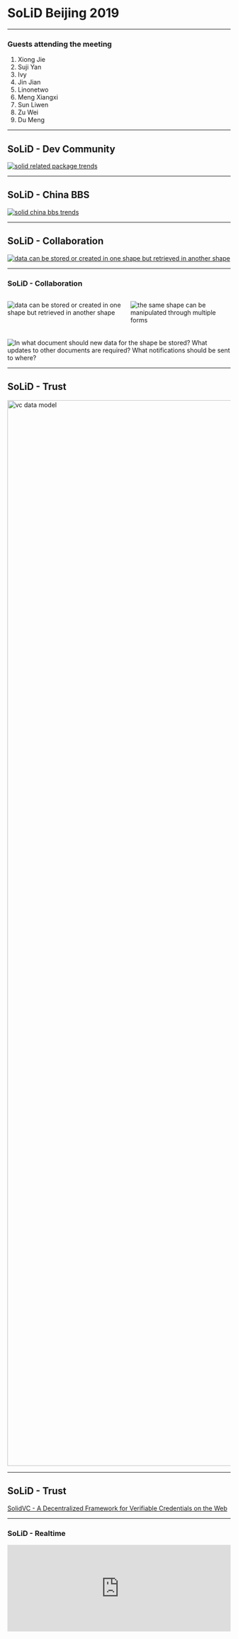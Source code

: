 

# SoLiD Beijing 2019

---

### Guests attending the meeting

1. Xiong Jie
2. Suji Yan
3. Ivy
4. Jin Jian
5. Linonetwo
6. Meng Xiangxi
7. Sun Liwen
8. Zu Wei
9. Du Meng

---

## SoLiD - Dev Community

[![solid related package trends](https://raw.githubusercontent.com/linonetwo/solid-beijing-2019/master/img/solid%20related%20package%20trends.png?token=AA4STXTRG7WE243PEORL2KC5HMLKW)](https://www.npmtrends.com/@solid/query-ldflex-vs-@solid/react-vs-solid-auth-client-vs-solid-auth-cli-vs-solid-server)

---

## SoLiD - China BBS

[![solid china bbs trends](https://usercontents.authing.cn/SoLiD-cn-forum.png)](https://usercontents.authing.cn/SoLiD-cn-forum.png)

---

## SoLiD - Collaboration

[![data can be stored or created in one shape but retrieved in another shape](https://ruben.verborgh.org/images/blog/shapes-forms-footprints.svg)](https://ruben.verborgh.org/blog/2019/06/17/shaping-linked-data-apps/#need-for-shapes-p-6)

---

### SoLiD - Collaboration

<div style="display: flex; flex-direction: row; margin-bottom: 20px;">

![data can be stored or created in one shape but retrieved in another shape](https://ruben.verborgh.org/images/blog/shapes-apps.svg)

![the same shape can be manipulated through multiple forms](https://ruben.verborgh.org/images/blog/shapes-forms.svg)

</div>

![In what document should new data for the shape be stored? What updates to other documents are required? What notifications should be sent to where?](https://ruben.verborgh.org/images/blog/shapes-footprints.svg)

---

## SoLiD - Trust

<a href="https://w3c.github.io/vc-data-model/"><img src="https://w3c.github.io/vc-data-model/diagrams/ecosystem.svg" style="height: 60vh" alt="vc data model" /></a>

---

## SoLiD - Trust

[SolidVC - A Decentralized Framework for Verifiable Credentials on the Web](https://forum.solidproject.org/t/solidvc-a-decentralized-framework-for-verifiable-credentials-on-the-web/1260)

---

### SoLiD - Realtime

<div style="width: 100%; height: 0px; position: relative; padding-bottom: 38.624%;">
  <iframe
    src="https://streamable.com/s/j951d/hhtrvi"
    frameborder="0"
    width="100%"
    height="100%"
    allowfullscreen
    style="width: 100%; height: 100%; position: absolute;"
  />
</div>

---

[Video](https://streamable.com/j951d) [Github](https://streamable.com/j951d)

---

## SoLiD - Building Blocks

![pod-server arch](https://user-images.githubusercontent.com/408412/57321843-78149980-7102-11e9-8c32-4ebda462335e.png)

---

## SoLiD - Building Blocks

[![Realising A Read-Write Web of Data v2009-06-11](https://raw.githubusercontent.com/linonetwo/solid-beijing-2019/master/img/2019%20rw-wod.png)](http://web.mit.edu/presbrey/Public/rw-wod.pdf)

---

## SoLiD - Server Dev

![fixing bugs](https://raw.githubusercontent.com/linonetwo/solid-beijing-2019/master/img/server-fixing.png?token=AA4STXXHYPS7VPNTX42MBRC5HMQ7Q)

---

## SoLiD - Discussion

---

<div style="display: flex; flex-direction: row; margin-bottom: 20px;">


###### Technology

- How to make more ordinary people use SoLiD?
- What's the use of Verifyable Claim? Can it replace block chains?
- Can in-company data governance benefit from BaaS?
- Can we implement Semantic Web or Web 3.0 without RDF?
- How do you see the similarities and differences between W3C's Web 3.0 and Blockchain's Web 3.0?
- How to implement the Web 3.0 envisaged by Tim?
- How to make Web 3.0 technology development popular?
- How to associate, verify and trace the public data vs. private data vs. circulating data in blockchain?
- What are the application scenarios of zero-knowledge proof technology in SoLiD?

###### Commercialization

- What are the viable business models or stories in the direction of privacy/security/personal data?
- What are the potential benefits of promoting SoLiD for companies?
- What difficulties will SoLiD encounter in landing in China? How to solve these difficulties?
- What are the viable business models for SoLiD Pod providers?
- How to design a roadmap to promote SoLiD's landing in China?
- How do you think Blockstack implements many of SoLiD's ideas? Does it make sense to do similar projects in China?
- Will China have laws similar to GDPR?

</div>


###### Views

- Which privacy should be exposed to /public and which should only be authorized to individual applications?
- Will SoLiD subtly change people's perception of privacy?
- What do blockchain practitioners think of SoLiD?
- How to associate "computing" with "privacy protection"?
